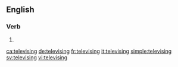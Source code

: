==English==

===Verb===
{{head|en|present participle}}

# {{present participle of|televise|lang=en|nocat=1}}

[[ca:televising]]
[[de:televising]]
[[fr:televising]]
[[it:televising]]
[[simple:televising]]
[[sv:televising]]
[[vi:televising]]